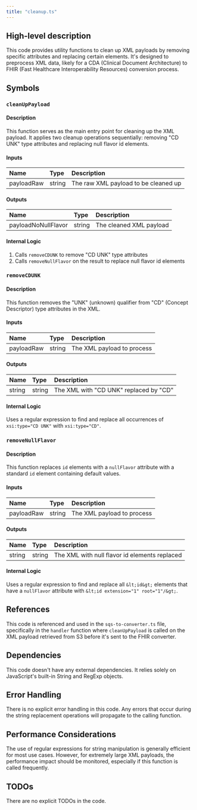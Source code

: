 ```yaml
---
title: "cleanup.ts"
---
```


## High-level description
This code provides utility functions to clean up XML payloads by removing specific attributes and replacing certain elements. It's designed to preprocess XML data, likely for a CDA (Clinical Document Architecture) to FHIR (Fast Healthcare Interoperability Resources) conversion process.

## Symbols

### `cleanUpPayload`
#### Description
This function serves as the main entry point for cleaning up the XML payload. It applies two cleanup operations sequentially: removing "CD UNK" type attributes and replacing null flavor id elements.

#### Inputs
| Name | Type | Description |
|:-----|:-----|:------------|
| payloadRaw | string | The raw XML payload to be cleaned up |

#### Outputs
| Name | Type | Description |
|:-----|:-----|:------------|
| payloadNoNullFlavor | string | The cleaned XML payload |

#### Internal Logic
1. Calls `removeCDUNK` to remove "CD UNK" type attributes
2. Calls `removeNullFlavor` on the result to replace null flavor id elements

### `removeCDUNK`
#### Description
This function removes the "UNK" (unknown) qualifier from "CD" (Concept Descriptor) type attributes in the XML.

#### Inputs
| Name | Type | Description |
|:-----|:-----|:------------|
| payloadRaw | string | The XML payload to process |

#### Outputs
| Name | Type | Description |
|:-----|:-----|:------------|
| string | string | The XML with "CD UNK" replaced by "CD" |

#### Internal Logic
Uses a regular expression to find and replace all occurrences of `xsi:type="CD UNK"` with `xsi:type="CD"`.

### `removeNullFlavor`
#### Description
This function replaces `id` elements with a `nullFlavor` attribute with a standard `id` element containing default values.

#### Inputs
| Name | Type | Description |
|:-----|:-----|:------------|
| payloadRaw | string | The XML payload to process |

#### Outputs
| Name | Type | Description |
|:-----|:-----|:------------|
| string | string | The XML with null flavor id elements replaced |

#### Internal Logic
Uses a regular expression to find and replace all `&lt;id&gt;` elements that have a `nullFlavor` attribute with `&lt;id extension="1" root="1"/&gt;`.

## References
This code is referenced and used in the `sqs-to-converter.ts` file, specifically in the `handler` function where `cleanUpPayload` is called on the XML payload retrieved from S3 before it's sent to the FHIR converter.

## Dependencies
This code doesn't have any external dependencies. It relies solely on JavaScript's built-in String and RegExp objects.

## Error Handling
There is no explicit error handling in this code. Any errors that occur during the string replacement operations will propagate to the calling function.

## Performance Considerations
The use of regular expressions for string manipulation is generally efficient for most use cases. However, for extremely large XML payloads, the performance impact should be monitored, especially if this function is called frequently.

## TODOs
There are no explicit TODOs in the code.